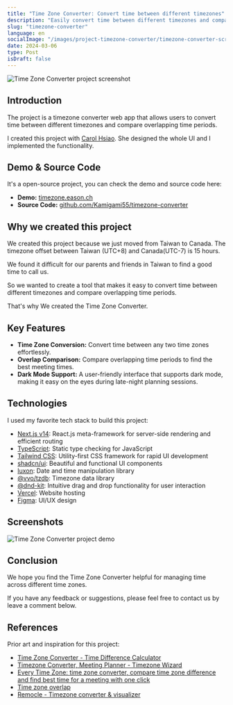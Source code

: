 ```yaml
---
title: "Time Zone Converter: Convert time between different timezones"
description: "Easily convert time between different timezones and compare overlapping time periods"
slug: "timezone-converter"
language: en
socialImage: "/images/project-timezone-converter/timezone-converter-screenshot.png"
date: 2024-03-06
type: Post
isDraft: false
---
```


![Time Zone Converter project screenshot](/images/project-timezone-converter/timezone-converter-screenshot.png)

## Introduction

The project is a timezone converter web app that allows users to convert time between different timezones and compare overlapping time periods.

I created this project with [Carol Hsiao](https://carolhsiao.webflow.io/). She designed the whole UI and I implemented the functionality.

## Demo & Source Code

It's a open-source project, you can check the demo and source code here:

- **Demo:** [timezone.eason.ch](https://timezone.eason.ch)
- **Source Code:** [github.com/Kamigami55/timezone-converter](https://github.com/Kamigami55/timezone-converter)

## Why we created this project

We created this project because we just moved from Taiwan to Canada. The timezone offset between Taiwan (UTC+8) and Canada(UTC-7) is 15 hours.

We found it difficult for our parents and friends in Taiwan to find a good time to call us.

So we wanted to create a tool that makes it easy to convert time between different timezones and compare overlapping time periods.

That's why We created the Time Zone Converter.

## Key Features

- **Time Zone Conversion:** Convert time between any two time zones effortlessly.
- **Overlap Comparison:** Compare overlapping time periods to find the best meeting times.
- **Dark Mode Support:** A user-friendly interface that supports dark mode, making it easy on the eyes during late-night planning sessions.

## Technologies

I used my favorite tech stack to build this project:

- [Next.js v14](https://nextjs.org/): React.js meta-framework for server-side rendering and efficient routing
- [TypeScript](https://www.typescriptlang.org/): Static type checking for JavaScript
- [Tailwind CSS](https://tailwindcss.com/): Utility-first CSS framework for rapid UI development
- [shadcn/ui](https://ui.shadcn.com/): Beautiful and functional UI components
- [luxon](https://moment.github.io/luxon/): Date and time manipulation library
- [@vvo/tzdb](https://github.com/vvo/tzdb): Timezone data library
- [@dnd-kit](https://dndkit.com/): Intuitive drag and drop functionality for user interaction
- [Vercel](https://vercel.com/): Website hosting
- [Figma](https://www.figma.com/): UI/UX design

## Screenshots

![Time Zone Converter project demo](/images/project-timezone-converter/timezone-converter-demo.gif)

## Conclusion

We hope you find the Time Zone Converter helpful for managing time across different time zones.

If you have any feedback or suggestions, please feel free to contact us by leave a comment below.

## References

Prior art and inspiration for this project:

- [Time Zone Converter - Time Difference Calculator](https://www.timeanddate.com/worldclock/converter.html)
- [Timezone Converter, Meeting Planner - Timezone Wizard](https://timezonewizard.com/)
- [Every Time Zone: time zone converter, compare time zone difference and find best time for a meeting with one click](https://everytimezone.com/)
- [Time zone overlap](https://timezoneoverlap.com/?z=Pacific%2FGuadalcanal%2CAmerica%2FLos_Angeles%2CAmerica%2FNew_York%2CAustralia%2FSydney)
- [Remocle - Timezone converter & visualizer](https://remocle.com/)
